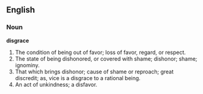 ==English==

===Noun===

'''disgrace'''

#The condition of being out of favor; loss of favor, regard, or respect.
#The state of being dishonored, or covered with shame; dishonor; shame; ignominy.
#That which brings dishonor; cause of shame or reproach; great discredit; as, vice is a disgrace to a rational being.
#An act of unkindness; a disfavor.